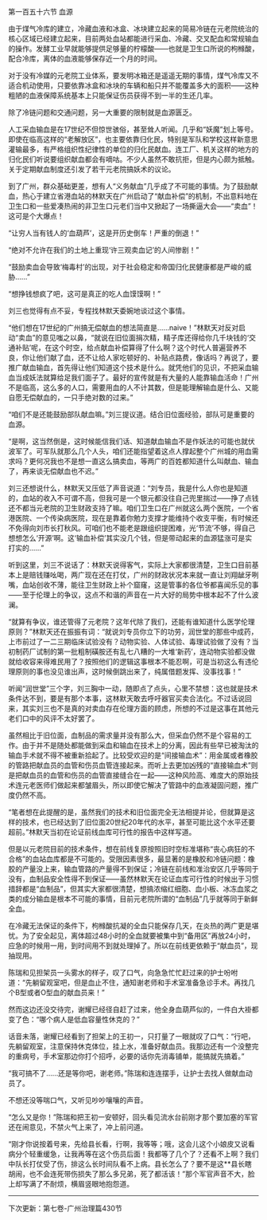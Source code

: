 

第一百五十六节 血源

由于煤气冷库的建立，冷藏血液和冰盒、冰块建立起来的简易冷链在元老院统治的核心区域已经建立起来，目前两处血站都能进行采血、冷藏、交叉配血和常规输血的操作。发酵工业早就能够提供足够量的柠檬酸——也就是卫生口所说的枸橼酸，配合冷库，离体的血液能够保存近一个月的时间。

对于没有冷媒的元老院工业体系，要发明冰箱还是遥遥无期的事情，煤气冷库又不适合机动使用，只要依靠冰盒和冰块的车辆和船只并不能覆盖多大的面积——这种粗陋的血液保障系统基本上只能保证伤员获得不到一半的生还几率。

除了冷链问题和交通问题，另一大重要的限制就是血源匮乏。

人工采血输血是在17世纪不但惊世骇俗，甚至耸人听闻。几乎和“妖魔”划上等号。即使在临高这样的“老解放区”，也主要依靠归化民，特别是军队和学校这样新意思灌输最多，有严格组织性纪律性的单位的归化民献血。连工厂、机关这样的地方的归化民们听说要组织献血都会有嘀咕。不少人虽然不敢抗拒，但是内心颇为抵触。关于定期献血制度还引发了若干元老院搞妖术的议论。

到了广州，群众基础更差，想有人“义务献血”几乎成了不可能的事情。为了鼓励献血，热心于建立省港血站的林默天在广州启动了“献血补偿”的机制，不出意料地在卫生口和一些爱凑热闹的非卫生口元老们当中又掀起了一场撕逼大会――“卖血”！这可是个大爆点！

“让穷人当有钱人的‘血葫芦’，这是开历史倒车！严重的倒退！”

“绝对不允许在我们的土地上重现‘许三观卖血记’的人间惨剧！”

“鼓励卖血会导致‘梅毒村’的出现，对于社会稳定和帝国归化民健康都是严峻的威胁……”

“想挣钱想疯了吧，这可是真正的吃人血馍馍啊！”

刘三也觉得有点不妥，专程找林默天委婉地谈过这个事情。

“他们想在17世纪的广州搞无偿献血的想法简直是……naive！”林默天对反对启动“卖血”的意见嗤之以鼻，“就说在旧位面捐次精，精子库还得给你几千块钱的‘交通补贴’呢，在这个时空，给点献血补偿算得了什么啊？这个时代人普遍营养不良，你让他们献了血，还不让给人家吃顿好的、补贴点路费，像话吗？再说了，要推广献血输血，首先得让他们知道这个技术是什么。就凭他们的见识，不把采血输血当成妖法就算给足我们面子了。最好的宣传就是有大量的人能靠输血活命！广州不是临高，这么多的人口，需要用血的人不计其数，但是能理解输血是什么、又能自愿无偿献血的，一只手绝对数的过来。”

“咱们不是还能鼓励部队献血嘛。”刘三提议道。结合旧位面经验，部队可是重要的血源。

“是啊，这当然倒是，这时候能信我们话、知道献血输血不是作妖法的可能也就伏波军了。可军队就那么几个人头，咱们还能指望着这点人撑起整个广州城的用血需求吗？更何况我也不是想一直这么搞卖血，等两广的百姓都知道什么叫献血、输血了，再来谈无偿献血也不迟。”

刘三还想说什么，林默天又压低了声音说道：“刘专员，我是什么人你也是知道的，血站的收入不可谓不高，但我可是一个银元都没往自己兜里揣过――挣了点钱还不都当元老院的卫生财政支持了嘛。咱们卫生口在广州就这么两个医院，一个省港医院、一个传染病医院，现在是靠着你勉力支撑才能维持个收支平衡，有时候还不免得向刘市长打秋风。可咱们也不能老是跟组织提困难，光‘节流’不够，得自己想想怎么‘开源’啊。这‘输血补偿’其实没几个钱，但是带动起来的血源猛涨可是实打实的……”

听到这里，刘三不说话了：林默天说得客气，实际上大家都很清楚，卫生口目前基本上是赔钱赚吆喝，两广现在还在打仗，广州的财政状况本来就一直让刘翔龇牙咧嘴，血站创收不薄，能往卫生财政上补个窟窿，这是管事的各位爷都喜闻乐见的事――至于伦理上的争议，这点不和谐的声音在一片大好的局势中根本起不了什么波澜。

“就算有争议，谁还管得了元老院？这年代除了我们，还能有谁知道什么医学伦理原则？”林默天还在振振有词：“就说刘专员你立下的功劳，润世堂的那些中成药，上市前过了一二三期临床试验没有？动物实验、人体试验、毒理试验做了没有？当初制药厂试制的第一批粗制磺胺还有乱七八糟的一大堆‘新药’，连动物实验都没做就给收容来得难民用了？按照他们的逻辑这事根本不能忍啊，可是当初这么有违伦理原则的事也没见谁出声，这时候倒跳出来了，纯属借题发挥、没事找事！”

听闻“润世堂”三个字，刘三胸中一动，随即点了点头，心里不禁想：这也就是技术条件达不到，要是有那个本事，这林默天敢去呼吁器官买卖合法化。不过话说回来，其实刘三也不是真的对卖血存在伦理方面的顾虑，所想的不过是这事在其他元老们口中的风评不太好罢了。

虽然相比于旧位面，血制品的需求量并没有那么大，但采血仍然不是个容易的工作。由于并不是随处都能做到采血和输血在技术上的分离，因此有些早已被淘汰的输血手术就不得不被重新拾起了。比较受欢迎的是“间接输血术”：用金属或者橡胶的管路把献血员的血管和伤员血管连接起来。而听上去更加凶残的“直接输血术”则是把献血员的血管和伤员的血管直接缝合在一起——这种风险高、难度大的原始技术连元老医师们做起来都皱眉头，所以即使它解决了管路中的血液凝固问题，推广度仍然不高。

“笔者想在此提醒的是，虽然我们的技术和旧位面完全无法相提并论，但就算是这样的技术，也已经达到了旧位面20世纪20年代的水平，甚至可能比这个水平还要超前。”林默天当初在论证前线血库可行性的报告中这样写道。

但是以元老院目前的技术条件，想在前线复原按照旧时空标准堪称“丧心病狂的不合格”的血站血库都是不可能的。受限因素很多，最显著的是橡胶和冷链问题：橡胶的产量没上来，输血管路的产量得不到保证；冷链在前线和准治安区几乎等同于没有，血制品安全性得不到保证――虽然林默天在论证血库可行性的时候出于习惯措辞都是“血制品”，但其实大家都很清楚，想搞浓缩红细胞、血小板、冰冻血浆之类的成分输血是根本不可能的事情，目前元老院所谓的“血制品”几乎就等同于新鲜全血。

在冷藏无法保证的条件下，枸橼酸抗凝的全血只能保存几天，在炎热的两广更是堪忧。为了安全起见，离体超过48小时的全血就要被集中到“备用区”再放24小时，应急的时候用一用，到时间用不到就处理掉了。所以在前线更依赖于“献血员”，现抽现用。

陈瑞和见担架员一头雾水的样子，叹了口气，向急急忙忙赶过来的护士吩咐道：“先躺留观室吧，但是血止不住，通知谢老师和手术室准备急诊手术。再找几个B型或者O型血的献血员来！”

然而这边还没交待完，谢耀已经径自赶了过来，他全身血葫芦似的，一件白大褂都变了色：“哪个病人是低血容量性休克的？”

话音未落，谢耀已经看到了担架上的王初一，只打量了一眼就叹了口气：“行吧，先躺留观室，注意保持休克体位，挂上水，准备好献血员。我那边还有一个没整完的重病号，手术室那边你打个招呼，必要的话你先消毒铺单，能搞就先搞着。”

“我可搞不了……还是等你吧，谢老师。”陈瑞和连连摆手，让护士去找人做献血动员了。

不想还没等喘口气，又听见吵吵嚷嚷的声音。

“怎么又是你！”陈瑞和把王初一安顿好，回头看见流水台前刚才那个要加塞的军官还在闹意见，不禁火气上来了，冲上前问道。

“刚才你说按着号来，先给县长看，行啊，我等等；哦，这会儿这个小娘皮又说看病分个轻重缓急，让我再等在这个伤员后面！我都等了几个了？还看不上啊？我们中队长打仗受了伤，排这么长时间队看不上病。县长怎么了？要不是这**县长瞎胡闹，也不会连死带伤损失了那么多兄弟，死了都活该！”那个军官声音不大，脸上却写满了不耐烦，横眉竖眼地抱怨道。

----------------------------------------------

下次更新：第七卷-广州治理篇430节

